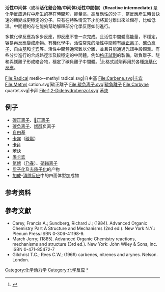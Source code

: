 {{Distinguish|反应中间体}}'''活性中间体'''（或稱'''活化錯合物/中间体/活性中間物）(Reactive intermediate)''' 是[[化学反应|化学反应]]過程中產生的存在時間短，能量高，高反應性的分子．當反應產生時會快速的轉變成更穩定的分子。只有在特殊情況下才能將其分離出來並儲存，比如低溫。中間體的存在能夠幫助解釋部分化學反應如何進行。

多數化學反應為多步反應，即反應不會一次完成。且活性中間體高能量，不穩定，容易再反應變成產物。有機化學中，活性常見的活性中間體有[[碳正离子|碳正离子]]、[[碳负离子|碳负离子]]、[[自由基|自由基]]和[[卡宾|卡宾]]等。活性中間體通常難以分離，並且只能通過光譜手段觀測。有些分步進行的合成路徑涉及較穩定的中間體，例如[[格氏試劑|格氏試劑]]的製備，碳負離子、醚和與鎂離子形成絡合物，穩定了碳負離子中間體。<ref>{{cite journal|doi=10.1021/ja00378a047|title=Ab initio study of the structure and vibrational frequencies of the Grignard reagent methylmagnesium chloride|year=1982|last1=Sakai|first1=Shogo|last2=Jordan|first2=K. D.|journal=Journal of the American Chemical Society|volume=104|issue=14|pages=4019}}</ref>此格式試劑再用於各種[[烷基化反應|烷基化反應]]。

<gallery perrow="5" caption="碳的反應中間體">
File:Radical metilo--methyl radical.svg|自由基
File:Carbene.svg|卡宾
File:Methyl cation.svg|碳正離子
File:碳负离子.svg|碳負離子
File:Carbyne quartet.svg|卡拜
File:1,2-Didehydrobenzol.svg|苯炔
</gallery>

==例子==
*[[碳正离子|碳正离子]]、[[𨦡盐|𨦡正离子]]
*[[碳负离子|碳负离子]]、[[烯醇|烯醇]]负离子
*[[自由基|自由基]]
*[[卡宾|卡宾]]（[[碳烯|碳烯]]）
*[[卡拜|卡拜]]
*[[苯炔|苯炔]]
*[[类卡宾|类卡宾]]
*[[氮烯|氮烯]]（[[乃春|乃春]]）、[[硝鎓离子|硝鎓离子]]
*[[质子化|质子化]]及[[去质子化|去质子化]]的产物
*[[加成反应|加成]]-[[消除反应|消除反应]]中的四面体型加成物

==参考资料==
{{reflist}}

==參考文獻==
{{refbegin}}
*Carey, Francis A.; Sundberg, Richard J.; (1984). Advanced Organic Chemistry Part A Structure and Mechanisms (2nd ed.). New York N.Y.: Plenum Press.ISBN 0-306-41198-9.
*March Jerry; (1885). Advanced Organic Chemistry reactions, mechanisms and structure (3rd ed.). New York: John Wiley & Sons, inc. ISBN 0-471-85472-7
* Gilchrist T.C.; Rees C.W.; (1969) carbenes, nitrenes and arynes. Nelson. London.
{{refend}}

[[Category:化学动力学|Category:化学动力学]]
[[Category:化学反应|Category:化学反应]]
[[Category:活性中间体|*]]